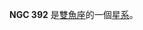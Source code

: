 {{NGCInfoBox|NGCID=NGC 392|發現者=弗里德里希·威廉·赫歇爾|發現日期=1784年9月12日|其他編號=UGC 700, MCG 5-3-62,ZWG 501.94|曆元=J2000.0|赤經=1時8分23.3秒
|赤緯=33°8'0"|星座=雙魚座|星體=星系|星等=12.7|表面亮度=12.9|藍等=13.7}}

'''NGC 392''' 是[[雙魚座|雙魚座]]的一個[[星系|星系]]。

{{NGCReference|392}}
{{Catalogs|NGC=392}}

{{Galaxy-stub}}